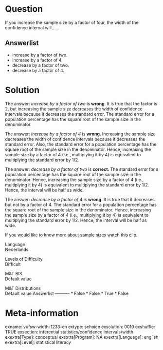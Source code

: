 Question
========
If you increase the sample size by a factor of four, the width of the
confidence interval will......

Answerlist
----------
* increase by a factor of two.
* increase by a factor of 4.
* decrease by a factor of two.
* decrease by a factor of 4.

Solution
========





The answer: *increase by a factor of two *is **wrong**. It is true that
the factor is 2, but increasing the sample size decreases the width of
confidence intervals because it decreases the standard error. The
standard error for a population percentage has the square root of the
sample size in the denominator.  
  
The answer: *increase by a factor of 4* is **wrong**. Increasing the
sample size decreases the width of confidence intervals because it
decreases the standard error. Also, the standard error for a population
percentage has the square root of the sample size in the denominator.
Hence, increasing the sample size by a factor of 4 (i.e., multiplying it
by 4) is equivalent to multiplying the standard error by 1/2.  
  
The answer: *decrease by a factor of two* is **correct**. The standard
error for a population percentage has the square root of the sample size
in the denominator. Hence, increasing the sample size by a factor of 4
(i.e., multiplying it by 4) is equivalent to multiplying the standard
error by 1/2. Hence, the interval will be half as wide.  
  
The answer: *decrease by a factor of 4* is **wrong**. It is true that it
decreases but not by a factor of 4. The standard error for a population
percentage has the square root of the sample size in the denominator.
Hence, increasing the sample size by a factor of 4 (i.e., multiplying it
by 4) is equivalent to multiplying the standard error by 1/2. Hence, the
interval will be half as wide.  
  
If you would like to know more about sample sizes watch this
[clip](https://www.youtube.com/watch?v=QHzMPzHQgEg&index=9&list=PLyLpEs0x9BnmPTE2RRRJW058Nf7R_2xQa).





Language  
Nederlands

Levels of Difficulty  
Difficult

M&T BIS  
Default value

M&T Distributions  
Default value
Answerlist
----------
* False
* False
* True
* False

Meta-information
================
exname: vufsw-width-1233-en
extype: schoice
exsolution: 0010
exshuffle: TRUE
exsection: inferential statistics/confidence intervals/width
exextra[Type]: conceptual
exextra[Program]: NA
exextra[Language]: english
exextra[Level]: statistical literacy

